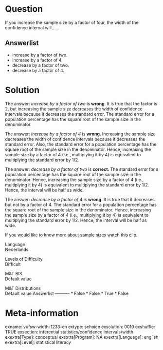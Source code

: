 Question
========
If you increase the sample size by a factor of four, the width of the
confidence interval will......

Answerlist
----------
* increase by a factor of two.
* increase by a factor of 4.
* decrease by a factor of two.
* decrease by a factor of 4.

Solution
========





The answer: *increase by a factor of two *is **wrong**. It is true that
the factor is 2, but increasing the sample size decreases the width of
confidence intervals because it decreases the standard error. The
standard error for a population percentage has the square root of the
sample size in the denominator.  
  
The answer: *increase by a factor of 4* is **wrong**. Increasing the
sample size decreases the width of confidence intervals because it
decreases the standard error. Also, the standard error for a population
percentage has the square root of the sample size in the denominator.
Hence, increasing the sample size by a factor of 4 (i.e., multiplying it
by 4) is equivalent to multiplying the standard error by 1/2.  
  
The answer: *decrease by a factor of two* is **correct**. The standard
error for a population percentage has the square root of the sample size
in the denominator. Hence, increasing the sample size by a factor of 4
(i.e., multiplying it by 4) is equivalent to multiplying the standard
error by 1/2. Hence, the interval will be half as wide.  
  
The answer: *decrease by a factor of 4* is **wrong**. It is true that it
decreases but not by a factor of 4. The standard error for a population
percentage has the square root of the sample size in the denominator.
Hence, increasing the sample size by a factor of 4 (i.e., multiplying it
by 4) is equivalent to multiplying the standard error by 1/2. Hence, the
interval will be half as wide.  
  
If you would like to know more about sample sizes watch this
[clip](https://www.youtube.com/watch?v=QHzMPzHQgEg&index=9&list=PLyLpEs0x9BnmPTE2RRRJW058Nf7R_2xQa).





Language  
Nederlands

Levels of Difficulty  
Difficult

M&T BIS  
Default value

M&T Distributions  
Default value
Answerlist
----------
* False
* False
* True
* False

Meta-information
================
exname: vufsw-width-1233-en
extype: schoice
exsolution: 0010
exshuffle: TRUE
exsection: inferential statistics/confidence intervals/width
exextra[Type]: conceptual
exextra[Program]: NA
exextra[Language]: english
exextra[Level]: statistical literacy

